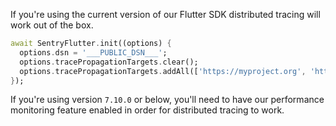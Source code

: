 If you're using the current version of our Flutter SDK distributed tracing will work out of the box.

```dart
await SentryFlutter.init((options) {
  options.dsn = '___PUBLIC_DSN___';
  options.tracePropagationTargets.clear();
  options.tracePropagationTargets.addAll(['https://myproject.org', 'https://.*.otherservice.org/.*']);
});
```

<Note>

If you're using version `7.10.0` or below, you'll need to have our <PlatformLink to="/performance/">performance monitoring</PlatformLink> feature enabled in order for distributed tracing to work.

</Note>

